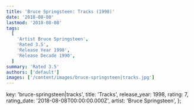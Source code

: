 ```yaml
---
title: 'Bruce Springsteen: Tracks (1998)'
date: '2018-08-08'
lastmod: '2018-08-08'
tags:
  [
    'Artist Bruce Springsteen',
    'Rated 3.5',
    'Release Year 1998',
    'Release Decade 1990',
  ]
summary: 'Rated 3.5'
authors: ['default']
images: ['/content/images/bruce-springsteen|tracks.jpg']
---
```


  key: 'bruce-springsteen|tracks',
  title: 'Tracks',
  release_year: 1998,
  rating: 7,
  rating_date: '2018-08-08T00:00:00.000Z',
  artist: 'Bruce Springsteen',
};

<MusicRating data={data} />
